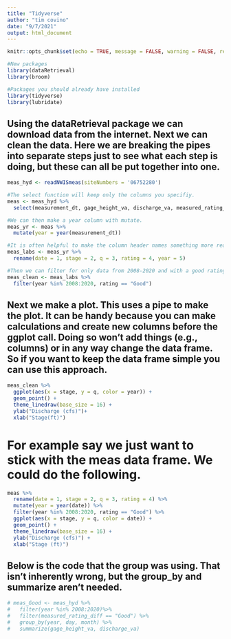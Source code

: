 ```yaml
---
title: "Tidyverse"
author: "tim covino"
date: "9/7/2021"
output: html_document
---
```


```r

knitr::opts_chunk$set(echo = TRUE, message = FALSE, warning = FALSE, results = FALSE)

```


```r
#New packages
library(dataRetrieval)
library(broom)

#Packages you should already have installed 
library(tidyverse)
library(lubridate)

```

## Using the dataRetrieval package we can download data from the internet. Next we can clean the data. Here we are breaking the pipes into separate steps just to see what each step is doing, but these can all be put together into one. 
```r
meas_hyd <- readNWISmeas(siteNumbers = '06752280')

#The select function will keep only the columns you specifiy.
meas <- meas_hyd %>% 
  select(measurement_dt, gage_height_va, discharge_va, measured_rating_diff)

#We can then make a year column with mutate. 
meas_yr <- meas %>% 
  mutate(year = year(measurement_dt))

#It is often helpful to make the column header names something more reasonable. 
meas_labs <- meas_yr %>% 
  rename(date = 1, stage = 2, q = 3, rating = 4, year = 5)

#Then we can filter for only data from 2008-2020 and with a good rating. 
meas_clean <- meas_labs %>% 
  filter(year %in% 2008:2020, rating == "Good")

```

## Next we make a plot. This uses a pipe to make the plot. It can be handy because you can make calculations and create new columns before the ggplot call. Doing so won't add things (e.g., columns) or in any way change the data frame. So if you want to keep the data frame simple you can use this approach. 
```r
meas_clean %>% 
  ggplot(aes(x = stage, y = q, color = year)) +
  geom_point() +
  theme_linedraw(base_size = 16) +
  ylab("Discharge (cfs)")+
  xlab("Stage(ft)")

```

# For example say we just want to stick with the meas data frame. We could do the following. 
```r
meas %>% 
  rename(date = 1, stage = 2, q = 3, rating = 4) %>% 
  mutate(year = year(date)) %>% 
  filter(year %in% 2008:2020, rating == "Good") %>% 
  ggplot(aes(x = stage, y = q, color = date)) +
  geom_point() +
  theme_linedraw(base_size = 16) +
  ylab("Discharge (cfs)") +
  xlab("Stage (ft)")
```

## Below is the code that the group was using. That isn't inherently wrong, but the group_by and summarize aren't needed. 

```r
# meas_Good <- meas_hyd %>% 
#   filter(year %in% 2008:2020)%>%
#   filter(measured_rating_diff == "Good") %>% 
#   group_by(year, day, month) %>% 
#   summarize(gage_height_va, discharge_va)
```








